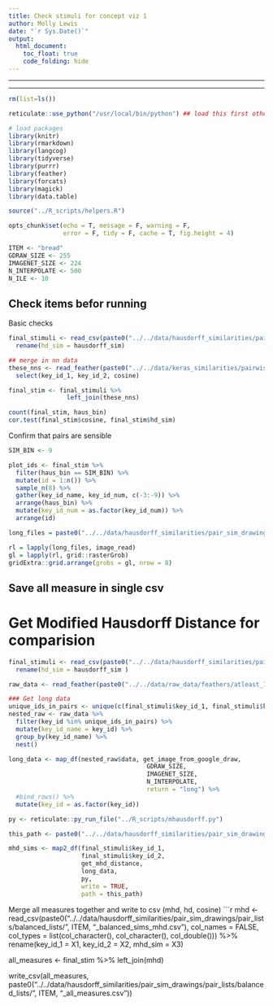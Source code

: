 ```yaml
---
title: Check stimuli for concept viz 1
author: Molly Lewis 
date: "`r Sys.Date()`"
output: 
  html_document:
    toc_float: true
    code_folding: hide
---
```

  
******
******
  
```r
rm(list=ls())

reticulate::use_python("/usr/local/bin/python") ## load this first otherwise get import errors

# load packages
library(knitr)
library(rmarkdown)
library(langcog)
library(tidyverse)
library(purrr)
library(feather)
library(forcats)
library(magick)
library(data.table)

source("../R_scripts/helpers.R")

opts_chunk$set(echo = T, message = F, warning = F, 
               error = F, tidy = F, cache = T, fig.height = 4)
```

```r
ITEM <- "bread"
GDRAW_SIZE <- 255
IMAGENET_SIZE <- 224
N_INTERPOLATE <- 500 
N_ILE <- 10
```

## Check items befor running

Basic checks
```r
final_stimuli <- read_csv(paste0("../../data/hausdorff_similarities/pair_sim_drawings/pair_lists/balanced_lists/", ITEM ,"_id_pairs_balanced_hd.csv"), col_types = list(col_character(), col_character(), col_double(), col_double(), col_character(), col_character())) %>%
  rename(hd_sim = hausdorff_sim)

## merge in nn data
these_nns <- read_feather(paste0("../../data/keras_similarities/pairwise_country/", ITEM , "_all_sims.txt")) %>%
  select(key_id_1, key_id_2, cosine) 

final_stim <- final_stimuli %>%
                left_join(these_nns) 

count(final_stim, haus_bin)
cor.test(final_stim$cosine, final_stim$hd_sim)
```


Confirm that pairs are sensible
```r
SIM_BIN <- 9

plot_ids <- final_stim %>%
  filter(haus_bin == SIM_BIN) %>%
  mutate(id = 1:n()) %>%
  sample_n(8) %>%
  gather(key_id_name, key_id_num, c(-3:-9)) %>%
  arrange(haus_bin) %>%
  mutate(key_id_num = as.factor(key_id_num)) %>%
  arrange(id)

long_files = paste0("../../data/hausdorff_similarities/pair_sim_drawings/images/drawings/", plot_ids$key_id_num, ".jpeg")

rl = lapply(long_files, image_read)
gl = lapply(rl, grid::rasterGrob)
gridExtra::grid.arrange(grobs = gl, nrow = 8)

```

## Save all measure in single csv
# Get Modified Hausdorff Distance for comparision
```r

final_stimuli <- read_csv(paste0("../../data/hausdorff_similarities/pair_sim_drawings/pair_lists/balanced/lists", ITEM,"_id_pairs_balanced_hd.csv"),col_types = list(col_character(), col_character(), col_double(), col_double(), col_character(), col_character())) %>%
  rename(hd_sim = hausdorff_sim )

raw_data <- read_feather(paste0("../../data/raw_data/feathers/atleast_100/", ITEM, ".txt"))

### Get long data
unique_ids_in_pairs <- unique(c(final_stimuli$key_id_1, final_stimuli$key_id_2))
nested_raw <- raw_data %>%
  filter(key_id %in% unique_ids_in_pairs) %>%
  mutate(key_id_name = key_id) %>%
  group_by(key_id_name) %>%
  nest() 

long_data <- map_df(nested_raw$data, get_image_from_google_draw, 
                                      GDRAW_SIZE,
                                      IMAGENET_SIZE,
                                      N_INTERPOLATE, 
                                      return = "long") %>%
  #bind_rows() %>%
  mutate(key_id = as.factor(key_id))

py <- reticulate::py_run_file("../R_scripts/mhausdorff.py")

this_path <- paste0("../../data/hausdorff_similarities/pair_sim_drawings/pair_lists/balanced_lists/", ITEM, "_balanced_sims_mhd.csv")

mhd_sims <- map2_df(final_stimuli$key_id_1, 
                    final_stimuli$key_id_2, 
                    get_mhd_distance, 
                    long_data,
                    py,
                    write = TRUE,
                    path = this_path)
```


Merge all measures together and write to csv (mhd, hd, cosine)
```r

mhd <- read_csv(paste0("../../data/hausdorff_similarities/pair_sim_drawings/pair_lists/balanced_lists/", ITEM, "_balanced_sims_mhd.csv"), col_names = FALSE, col_types = list(col_character(), col_character(), col_double())) %>%
  rename(key_id_1 = X1,
         key_id_2 = X2,
         mhd_sim = X3)

all_measures <- final_stim %>%
  left_join(mhd)

write_csv(all_measures, paste0("../../data/hausdorff_similarities/pair_sim_drawings/pair_lists/balanced_lists/", ITEM, "_all_measures.csv"))





